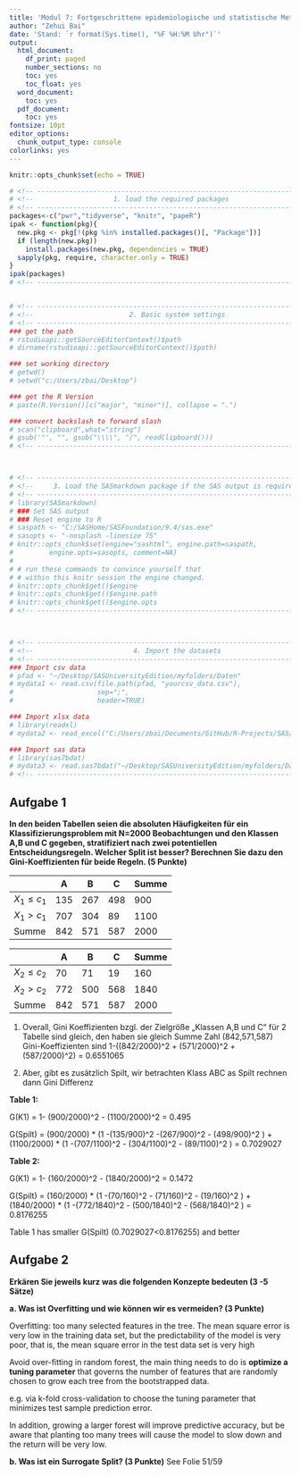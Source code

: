 ```yaml
---
title: 'Modul 7: Fortgeschrittene epidemiologische und statistische Methoden Aufgabenblatt: Entscheidungsbäume '
author: "Zehui Bai"
date: 'Stand: `r format(Sys.time(), "%F %H:%M Uhr")`'
output:
  html_document:
    df_print: paged
    number_sections: no
    toc: yes
    toc_float: yes
  word_document:
    toc: yes
  pdf_document:
    toc: yes
fontsize: 10pt
editor_options:
  chunk_output_type: console
colorlinks: yes
---
```




```r
knitr::opts_chunk$set(echo = TRUE)

# <!-- ---------------------------------------------------------------------- -->
# <!--                    1. load the required packages                       -->
# <!-- ---------------------------------------------------------------------- --> 
packages<-c("pwr","tidyverse", "knitr", "papeR")
ipak <- function(pkg){
  new.pkg <- pkg[!(pkg %in% installed.packages()[, "Package"])]
  if (length(new.pkg)) 
    install.packages(new.pkg, dependencies = TRUE)
  sapply(pkg, require, character.only = TRUE)
}
ipak(packages)
# <!-- ---------------------------------------------------------------------- --> 


# <!-- ---------------------------------------------------------------------- -->
# <!--                        2. Basic system settings                        -->
# <!-- ---------------------------------------------------------------------- -->
### get the path
# rstudioapi::getSourceEditorContext()$path
# dirname(rstudioapi::getSourceEditorContext()$path)

### set working directory
# getwd()
# setwd("c:/Users/zbai/Desktop")

### get the R Version
# paste(R.Version()[c("major", "minor")], collapse = ".")

### convert backslash to forward slash 
# scan("clipboard",what="string")
# gsub('"', "", gsub("\\\\", "/", readClipboard()))
# <!-- ---------------------------------------------------------------------- --> 



# <!-- ---------------------------------------------------------------------- -->
# <!--     3. Load the SASmarkdown package if the SAS output is required      -->
# <!-- ---------------------------------------------------------------------- -->
# library(SASmarkdown)
# ### Set SAS output
# ### Reset engine to R
# saspath <- "C:/SASHome/SASFoundation/9.4/sas.exe"
# sasopts <- "-nosplash -linesize 75"
# knitr::opts_chunk$set(engine="sashtml", engine.path=saspath,
#         engine.opts=sasopts, comment=NA)
# 
# # run these commands to convince yourself that
# # within this knitr session the engine changed.
# knitr::opts_chunk$get()$engine
# knitr::opts_chunk$get()$engine.path
# knitr::opts_chunk$get()$engine.opts
# <!-- ---------------------------------------------------------------------- -->



# <!-- ---------------------------------------------------------------------- -->
# <!--                         4. Import the datasets                         -->
# <!-- ---------------------------------------------------------------------- -->
### Import csv data
# pfad <- "~/Desktop/SASUniversityEdition/myfolders/Daten"
# mydata1 <- read.csv(file.path(pfad, "yourcsv_data.csv"), 
#                     sep=";", 
#                     header=TRUE)   

### Import xlsx data
# library(readxl)
# mydata2 <- read_excel("C:/Users/zbai/Documents/GitHub/R-Projects/SAS/Yimeng/results-text.xlsx")

### Import sas data
# library(sas7bdat)
# mydata3 <- read.sas7bdat("~/Desktop/SASUniversityEdition/myfolders/Daten/uis.sas7bdat")
# <!-- ---------------------------------------------------------------------- -->
```
 









## Aufgabe 1 

**In den beiden Tabellen seien die absoluten Häufigkeiten für ein Klassifizierungsproblem mit N=2000 Beobachtungen und den Klassen A,B und C gegeben, stratifiziert nach zwei potentiellen Entscheidungsregeln. Welcher Split ist besser? Berechnen Sie dazu den Gini-Koeffizienten für beide Regeln. (5 Punkte)**



|               |     A      |     B      |     C      |     Summe    |
|---------------|------------|------------|------------|--------------|
| $X_1 \le c_1$ |     135    |     267    |     498    |      900     |
| $X_1 \gt c_1$ |     707    |     304    |     89     |     1100     |
| Summe         |     842    |     571    |     587    |     2000     |


|               |     A      |     B      |     C      |     Summe    |
|---------------|------------|------------|------------|--------------|
| $X_2 \le c_2$ |     70     |     71     |     19     |      160     |
| $X_2 \gt c_2$ |     772    |     500    |     568    |     1840     |
| Summe         |     842    |     571    |     587    |     2000     |



1.  Overall, Gini Koeffizienten bzgl. der Zielgröße „Klassen A,B und C“ für 2 Tabelle sind gleich, den haben sie gleich Summe Zahl (842,571,587) Gini-Koeffizienten sind 1-((842/2000)^2 + (571/2000)^2 + (587/2000)^2) = 0.6551065

2. Aber, gibt es zusätzlich Spilt, wir betrachten Klass ABC as Spilt rechnen dann Gini Differenz

**Table 1:**

G(K1) = 1- (900/2000)^2 - (1100/2000)^2 = 0.495

G(Spilt) = (900/2000) * (1 -(135/900)^2 -(267/900)^2 - (498/900)^2 ) + 
(1100/2000) * (1 -(707/1100)^2 - (304/1100)^2 - (89/1100)^2 ) = 0.7029027


**Table 2:**

G(K1) = 1- (160/2000)^2 - (1840/2000)^2 = 0.1472

G(Spilt) = (160/2000) * (1 -(70/160)^2 - (71/160)^2 - (19/160)^2 ) + 
(1840/2000) * (1 -(772/1840)^2 - (500/1840)^2 - (568/1840)^2 ) = 0.8176255


Table 1 has smaller G(Spilt) (0.7029027<0.8176255) and better


## Aufgabe 2

**Erkären Sie jeweils kurz was die folgenden Konzepte bedeuten (3 -5 Sätze)**

**a.	Was ist Overfitting und wie können wir es vermeiden? (3 Punkte)**

Overfitting: too many selected features in the tree. The mean square error is very low in the training data set, but the predictability of the model is very poor, that is, the mean square error in the test data set is very high

Avoid over-fitting in random forest, the main thing needs to do is **optimize a tuning parameter** that governs the number of features that are randomly chosen to grow each tree from the bootstrapped data. 

e.g. via k-fold cross-validation to choose the tuning parameter that minimizes test sample prediction error.

In addition, growing a larger forest will improve predictive accuracy, but be aware that planting too many trees will cause the model to slow down and the return will be very low.


**b.	Was ist ein Surrogate Split? (3 Punkte)**
See Folie 51/59 











 
